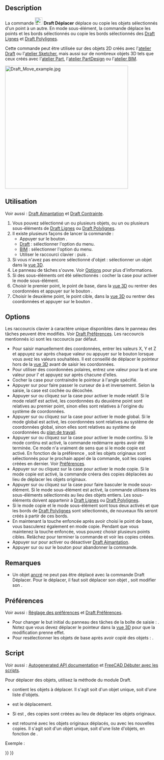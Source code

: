 <languages/>

{{Docnav/fr
|[[Draft_AnnotationStyleEditor/fr|Éditer le style des annotations]]
|[[Draft_Rotate/fr|Pivoter]]
|[[Draft_Workbench/fr|Atelier Draft]]
|IconL=Draft_AnnotationStyleEditor.svg
|IconR=Draft_Rotate.svg
|IconC=Workbench_Draft.svg
}}

{{GuiCommand/fr
|Name=Draft Move
|Name/fr=Draft Déplacer
|MenuLocation=Draft/BIM : Modification → Déplacer
|Workbenches=[[Draft_Workbench/fr|Draft]], [[BIM_Workbench/fr|BIM]]
|Shortcut={{KEY|M}} {{KEY|V}}
|Version=0.7
|SeeAlso=[[Draft_SubelementHighlight/fr|Draft Surligner des sous éléments]]
}}

==Description==

La commande [[Image:Draft_Move.svg|24px]] '''Draft Déplacer''' déplace ou copie les objets sélectionnés d'un point à un autre. En mode sous-élément, la commande déplace les points et les bords sélectionnés ou copie les bords sélectionnés des [[Draft_Line/fr|Draft Lignes]] et [[Draft_Wire/fr|Draft Polylignes]].

Cette commande peut être utilisée sur des objets 2D créés avec l'[[Draft_Workbench/fr|atelier Draft]] ou l'[[Sketcher_Workbench/fr|atelier Sketcher]], mais aussi sur de nombreux objets 3D tels que ceux créés avec l'[[Part_Workbench/fr|atelier Part]], l'[[PartDesign_Workbench/fr|atelier PartDesign]] ou l'[[BIM_Workbench/fr|atelier BIM]].

[[Image:Draft_Move_example.jpg|400px]]
{{Caption|Déplacer un objet d'un point à un autre}}

<span id="Usage"></span>
==Utilisation==

Voir aussi : [[Draft_Snap/fr|Draft Aimantation]] et [[Draft_Constrain/fr|Draft Contrainte]].

# Vous pouvez sélectionné un ou plusieurs objets, ou un ou plusieurs sous-éléments de [[Draft_Line/fr|Draft Lignes]] ou [[Draft_Wire/fr|Draft Polylignes]].
# Il existe plusieurs façons de lancer la commande :
#* Appuyer sur le bouton {{Button|[[Image:Draft_Move.svg|16px]] [[Draft_Move/fr|Déplacer]]}}.
#* [[Draft_Workbench/fr|Draft]] : sélectionner l'option {{MenuCommand|Modification → [[Image:Draft_Move.svg|16px]] Déplacer}} du menu.
#* [[BIM_Workbench/fr|BIM]] : sélectionner l'option {{MenuCommand|Modification → [[Image:Draft_Move.svg|16px]] Déplacer}} du menu.
#* Utiliser le raccourci clavier : {{KEY|M}} puis {{KEY|V}}.
# Si vous n'avez pas encore sélectionné d'objet : sélectionner un objet dans la [[3D_view/fr|vue 3D]].
# Le panneau de tâches {{MenuCommand|Déplacer}} s'ouvre. Voir [[#Options|Options]] pour plus d'informations.
# Si des sous-éléments ont été sélectionnés : cocher la case {{MenuCommand|Modifier les sous-éléments}} pour activer le mode sous-élément.
# Choisir le premier point, le point de base, dans la [[3D_view/fr|vue 3D]] ou rentrer des coordonnées et appuyer sur le bouton {{Button|[[Image:Draft_AddPoint.svg|16px]] Entrer un point}}.
# Choisir le deuxième point, le point cible, dans la [[3D_view/fr|vue 3D]] ou rentrer des coordonnées et appuyer sur le bouton {{Button|[[Image:Draft_AddPoint.svg|16px]] Entrer un point}}.

==Options==

Les raccourcis clavier à caractère unique disponibles dans le panneau des tâches peuvent être modifiés. Voir [[Draft_Preferences/fr|Draft Préférences]]. Les raccourcis mentionnés ici sont les raccourcis par défaut.

* Pour saisir manuellement des coordonnées, entrer les valeurs X, Y et Z et appuyez sur {{KEY|Entrée}} après chaque valeur ou appuyer sur le bouton {{Button|[[Image:Draft_AddPoint.svg|16px]] Entrer un point}} lorsque vous avez les valeurs souhaitées. Il est conseillé de déplacer le pointeur hors de la [[3D_view/fr|vue 3D]] avant de saisir les coordonnées.
* Pour utiliser des coordonnées polaires, entrez une valeur pour la {{MenuCommand|Longueur}} et une valeur pour l'{{MenuCommand|Angle}} et appuyez sur {{KEY|Entrée}} après chacune d'elles.
* Cocher la case {{MenuCommand|Angle}} pour contraindre le pointeur à l'angle spécifié.
* Appuyer sur {{KEY|L}} pour faire passer le curseur de {{MenuCommand|X}} à {{MenuCommand|Longueur}} et inversement. Selon la saisie, la case {{MenuCommand|Angle}} est cochée ou décochée.
* Appuyer sur {{KEY|R}} ou cliquez sur la case {{MenuCommand|Relatif}} pour activer le mode relatif. Si le mode relatif est activé, les coordonnées du deuxième point sont relatives au premier point, sinon elles sont relatives à l'origine du système de coordonnées.
* Appuyer sur {{KEY|G}} ou cliquez sur la case {{MenuCommand|Global}} pour activer le mode global. Si le mode global est activé, les coordonnées sont relatives au système de coordonnées global, sinon elles sont relatives au système de coordonnées du [[Draft_SelectPlane/fr|plan de travail]].
* Appuyer sur {{KEY|N}} ou cliquez sur la case {{MenuCommand|Continuer}} pour activer le mode continu. Si le mode continu est activé, la commande redémarre après avoir été terminée. Ce mode n'a vraiment de sens que si le mode copie est activé. En fonction de la préférence {{MenuCommand|Sélectionner les objets de base après la copie}}, soit les objets originaux sont sélectionnés pour le prochain appel de la commande, soit les copies créées en dernier. Voir [[#Préférences|Préférences]].
* Appuyer sur {{KEY|C}} ou cliquez sur la case {{MenuCommand|Copier}} pour activer le mode copie. Si le mode copie est activé, la commande créera des copies déplacées au lieu de déplacer les objets originaux.
* Appuyer sur {{KEY|B}} ou cliquez sur la case {{MenuCommand|Modifier les sous-éléments}} pour faire basculer le mode sous-élément. Si le mode sous-élément est activé, la commande utilisera les sous-éléments sélectionnés au lieu des objets entiers. Les sous-éléments doivent appartenir à [[Draft_Line/fr|Draft Lignes]] ou [[Draft_Wire/fr|Draft Polylignes]].
* Si le mode copie et le mode sous-élément sont tous deux activés et que les bords de [[Draft_Wire/fr|Draft Polylignes]] sont sélectionnés, de nouveaux fils seront créés à partir de ces bords.
* En maintenant la touche {{KEY|Alt}} enfoncée après avoir choisi le point de base, vous basculerez également en mode copie. Pendant que vous maintenez la touche {{KEY|Alt}} enfoncée, vous pouvez choisir plusieurs points cibles. Relâchez {{KEY|Alt}} pour terminer la commande et voir les copies créées.
* Appuyer sur {{KEY|S}} pour activer ou désactiver [[Draft_Snap/fr|Draft Aimantation]].
* Appuyer sur {{KEY|Échap}} ou sur le bouton {{Button|Fermer}} pour abandonner la commande.

<span id="Notes"></span>
==Remarques==

* Un objet [[Part_EditAttachment/fr|ancré]] ne peut pas être déplacé avec la commande Draft Déplacer. Pour le déplacer, il faut soit déplacer son objet {{PropertyData|Support}}, soit modifier son {{PropertyData|Attachment Offset}}.

<span id="Preferences"></span>
==Préférences==

Voir aussi : [[Preferences_Editor/fr|Réglage des préférences]] et [[Draft_Preferences/fr|Draft Préférences]].

* Pour changer le but initial du panneau des tâches de la boîte de saisie {{MenuCommand|Longueur}} : {{MenuCommand|Édition → Préférences... → Draft → Général → Mettre l’accent sur la longueur plutôt que la coordonnée X}}. Notez que vous devez déplacer le pointeur dans la [[3D_view/fr|vue 3D]] pour que la modification prenne effet.
* Pour resélectionner les objets de base après avoir copié des objets : {{MenuCommand|Édition → Préférences... → Draft → Général → Sélectionner les objets de base après la copie}}.

<span id="Scripting"></span>
==Script==

Voir aussi : [https://freecad.github.io/SourceDoc/ Autogenerated API documentation] et [[FreeCAD_Scripting_Basics/fr|FreeCAD Débuter avec les scripts]].

Pour déplacer des objets, utilisez la méthode {{incode|move}} du module Draft.

{{Code|code=
moved_list = move(objectslist, vector, copy=False)
}}

* {{incode|objectslist}} contient les objets à déplacer. Il s'agit soit d'un objet unique, soit d'une liste d'objets.
* {{incode|vector}} est le déplacement.
* Si {{incode|copy}} est {{incode|True}}, des copies sont créées au lieu de déplacer les objets originaux.
* {{incode|moved_list}} est retourné avec les objets originaux déplacés, ou avec les nouvelles copies. Il s'agit soit d'un objet unique, soit d'une liste d'objets, en fonction de {{incode|objectslist}}.

Exemple :

{{Code|code=
import FreeCAD as App
import Draft

doc = App.newDocument()

polygon1 = Draft.make_polygon(5, radius=1000)
polygon2 = Draft.make_polygon(3, radius=500)
polygon3 = Draft.make_polygon(6, radius=220)

Draft.move(polygon1, App.Vector(500, 500, 0))
Draft.move(polygon1, App.Vector(500, 500, 0))
Draft.move(polygon2, App.Vector(1000, -1000, 0))
Draft.move(polygon3, App.Vector(-500, -500, 0))

list1 = [polygon1, polygon2, polygon3]

vector = App.Vector(-2000, -2000, 0)
list2 = Draft.move(list1, vector, copy=True)
list3 = Draft.move(list1, -2*vector, copy=True)

doc.recompute()
}}


{{Docnav/fr
|[[Draft_AnnotationStyleEditor/fr|Éditer le style des annotations]]
|[[Draft_Rotate/fr|Pivoter]]
|[[Draft_Workbench/fr|Atelier Draft]]
|IconL=Draft_AnnotationStyleEditor.svg
|IconR=Draft_Rotate.svg
|IconC=Workbench_Draft.svg
}}

{{Draft Tools navi{{#translation:}}}}
{{Userdocnavi{{#translation:}}}}